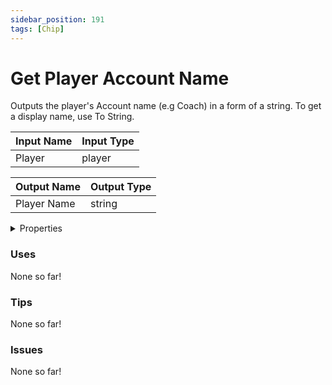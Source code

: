 ```yaml
---
sidebar_position: 191
tags: [Chip]
---
```


# Get Player Account Name

Outputs the player's Account name (e.g Coach) in a form of a string. To get a display name, use To String.



| Input Name | Input Type |
|-----------|-----------|
| Player | player |

| Output Name | Output Type |
|-----------|-----------|
| Player Name | string |


<details>
  <summary>Properties</summary>
  <div>
    <div>
    <table>
      <thead>
        <tr>
          <th>Is beta required?</th>
          <th>❌</th>
        </tr>
        <tr>
          <th>Is this chip a trolling risk?</th>
          <th>❌</th>
        </tr>
        <tr>
          <th>Chip UUPD</th>
          <th>6141ff64-412b-452f-beb0-f338eb6abfb5</th>
        </tr>
      </thead>
    </table>
    </div>
  </div>
</details>

### Uses

None so far!

### Tips

None so far!

### Issues

None so far!
